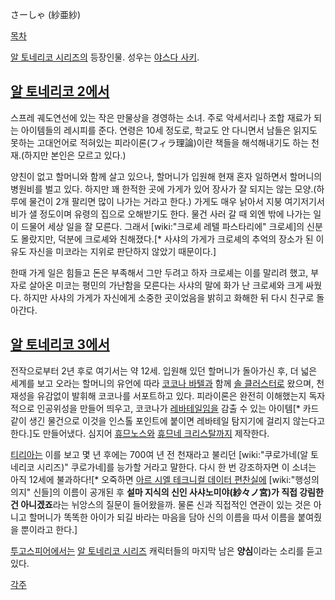 さーしゃ (紗亜紗)

[[목차]]

[[알 토네리코 시리즈]]의 등장인물. 성우는 [[야스다 사키]].

== [[알 토네리코 2]]에서 ==
스프레 궤도연선에 있는 작은 만물상을 경영하는 소녀. 주로 악세서리나 조합 재료가 되는 아이템들의 레시피를 준다. 연령은 10세 정도로, 학교도 안 다니면서 남들은 읽지도 못하는 고대언어로 적혀있는 피라이론(フィラ理論)이란 책들을 해석해내기도 하는 천재.(하지만 본인은 모르고 있다.)

양친이 없고 할머니와 함께 살고 있으나, 할머니가 입원해 현재 혼자 일하면서 할머니의 병원비를 벌고 있다. 하지만 꽤 한적한 곳에 가게가 있어 장사가 잘 되지는 않는 모양.(하루에 물건이 2개 팔리면 많이 나가는 거라고 한다.) 가게도 매우 낡아서 지붕 여기저기서 비가 샐 정도이며 유령의 집으로 오해받기도 한다.
물건 사러 갈 때 외엔 밖에 나가는 일이 드물어 세상 일을 잘 모른다. 그래서 [wiki:"크로셰 레텔 파스타리에" 크로셰]의 신분도 몰랐지만, 덕분에 크로셰와 친해졌다.[* 사샤의 가게가 크로셰의 추억의 장소가 된 이유도 자신을 미코라는 지위로 판단하지 않았기 때문이다.]

한때 가게 일은 힘들고 돈은 부족해서 그만 두려고 하자 크로셰는 이를 말리려 했고, 부자로 살아온 미코는 평민의 가난함을 모른다는 사샤의 말에 화가 난 크로셰와 크게 싸웠다. 하지만 사샤의 가게가 자신에게 소중한 곳이었음을 밝히고 화해한 뒤 다시 친구로 돌아간다.

== [[알 토네리코 3]]에서 ==
전작으로부터 2년 후로 여기서는 약 12세. 입원해 있던 할머니가 돌아가신 후, 더 넓은 세계를 보고 오라는 할머니의 유언에 따라 [[코코나 바텔]]과 함께 [[솔 클러스터]]로 왔으며, 천재성을 유감없이 발휘해 코코나를 서포트하고 있다. 피라이론은 완전히 이해했는지 독자적으로 인공위성을 만들어 띄우고, 코코나가 [[레바테일]]임을 감출 수 있는 아이템[* 카드같이 생긴 물건으로 이것을 인스톨 포인트에 붙이면 레바테일 탐지기에 걸리지 않는다고 한다.]도 만들어냈다. 심지어 [[휴므노스]]와 [[휴므네 크리스탈]]까지 제작한다.

[[티리아]]는 이를 보고 몇 년 후에는 700여 년 전 천재라고 불리던 [wiki:"쿠로가네(알 토네리코 시리즈)" 쿠로가네]를 능가할 거라고 말한다. 다시 한 번 강조하자면 이 소녀는 아직 12세에 불과하다![* 오죽하면 [[아르 시엘 테크니컬 데이터 편찬실]]에 [wiki:"행성의 의지" 신들]의 이름이 공개된 후 '''설마 지식의 신인 사샤노미야(紗々ノ宮)가 직접 강림한 건 아니겠죠'''라는 뉘앙스의 질문이 들어왔을까. 물론 신과 직접적인 연관이 있는 것은 아니고 할머니가 똑똑한 아이가 되길 바라는 마음을 담아 신의 이름을 따서 이름을 붙여줬을 뿐이라고 한다.]

[[투고스피어]]에서는 [[알 토네리코 시리즈]] 캐릭터들의 마지막 남은 '''양심'''이라는 소리를 듣고 있다.

[[각주]]
